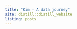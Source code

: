 ```yaml
---
title: "Kim - A data journey"
site: distill::distill_website
listing: posts
---
```

<script>
  !function(){var analytics=window.analytics=window.analytics||[];if(!analytics.initialize)if(analytics.invoked)window.console&&console.error&&console.error("Segment snippet included twice.");else{analytics.invoked=!0;analytics.methods=["trackSubmit","trackClick","trackLink","trackForm","pageview","identify","reset","group","track","ready","alias","debug","page","once","off","on","addSourceMiddleware","addIntegrationMiddleware","setAnonymousId","addDestinationMiddleware"];analytics.factory=function(e){return function(){var t=Array.prototype.slice.call(arguments);t.unshift(e);analytics.push(t);return analytics}};for(var e=0;e<analytics.methods.length;e++){var t=analytics.methods[e];analytics[t]=analytics.factory(t)}analytics.load=function(e,t){var n=document.createElement("script");n.type="text/javascript";n.async=!0;n.src="https://cdn.segment.com/analytics.js/v1/"+e+"/analytics.min.js";var a=document.getElementsByTagName("script")[0];a.parentNode.insertBefore(n,a);analytics._loadOptions=t};analytics.SNIPPET_VERSION="4.1.0";
  analytics.load("lqJJDjJP1lmGkoscAsZHCZRWN87IGhf0");
  analytics.page();
  }}();
</script>
